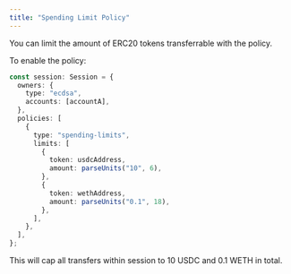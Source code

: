```yaml
---
title: "Spending Limit Policy"
---
```


You can limit the amount of ERC20 tokens transferrable with the policy.

To enable the policy:

```ts {6-20}
const session: Session = {
  owners: {
    type: "ecdsa",
    accounts: [accountA],
  },
  policies: [
    {
      type: "spending-limits",
      limits: [
        {
          token: usdcAddress,
          amount: parseUnits("10", 6),
        },
        {
          token: wethAddress,
          amount: parseUnits("0.1", 18),
        },
      ],
    },
  ],
};
```

This will cap all transfers within session to 10 USDC and 0.1 WETH in total.
